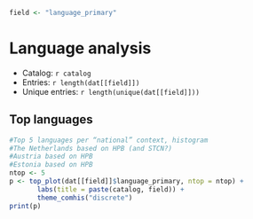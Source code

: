```r
field <- "language_primary"
```

# Language analysis

 * Catalog: `r catalog`
 * Entries: `r length(dat[[field]])`
 * Unique entries: `r length(unique(dat[[field]]))`  


## Top languages

```r
#Top 5 languages per “national” context, histogram
#The Netherlands based on HPB (and STCN?)
#Austria based on HPB
#Estonia based on HPB
ntop <- 5
p <- top_plot(dat[[field]]$language_primary, ntop = ntop) +
       labs(title = paste(catalog, field)) +
       theme_comhis("discrete")
print(p)
```

